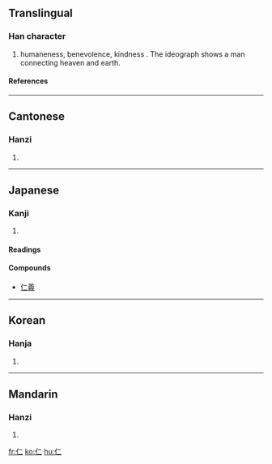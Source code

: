 {{see|忈}}

==Translingual==
===Han character===
{{Han char|rn=9|rad=人|as=02|sn=4|four=2121<sub>0</sub>|canj=人一一 (OMM)}}
# humaneness, benevolence, kindness . The ideograph shows a man connecting heaven and earth.
====References====
{{Han ref|kx=0091.070|dkj=00349|dj=0193.010|hdz=10107.010|uh=4EC1|ud=20161|bh=A4AF|bd=42159}}
----

==Cantonese==
===Hanzi===
{{yue-hanzi|jyut=|y=yan4}}
# {{defn|Cantonese}}
----
==Japanese==
===Kanji===
{{ja-kanji|grade=6|rs=人02}}
# {{defn|Japanese}}
====Readings====
{{ja-readings|on=[[じん]] (jin), [[にん]] (nin), [[に]] (ni)|kun=[[ひと]] (hito), [[いつくしむ]] (itsukushimu)}}
====Compounds====
{{top4}}
*[[仁義]]
{{mid4}}
{{mid4}}
{{mid4}}
{{bottom}}
----

==Korean==
===Hanja===
{{ko-hanja|hangeul=인|rv=in|mr=in}}
# {{defn|Korean}}
----
==Mandarin==
===Hanzi===
{{cmn-hanzi|pin=[[jìn]] ([[jin4]]), [[rén]] ([[ren2]])|wg=chin<sup>4</sup>, jen<sup>2</sup>}}
# {{defn|Mandarin}}

[[fr:仁]]
[[ko:仁]]
[[hu:仁]]